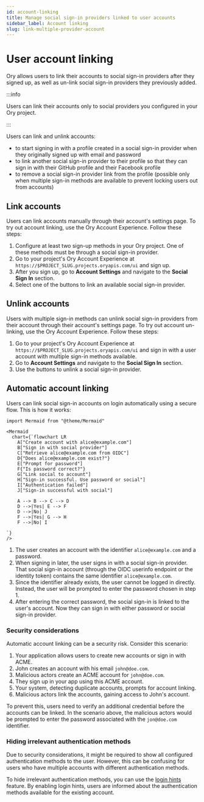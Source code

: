 ```yaml
---
id: account-linking
title: Manage social sign-in providers linked to user accounts
sidebar_label: Account linking
slug: link-multiple-provider-account
---
```


# User account linking

Ory allows users to link their accounts to social sign-in providers after they signed up, as well as un-link social sign-in
providers they previously added.

:::info

Users can link their accounts only to social providers you configured in your Ory project.

:::

Users can link and unlink accounts:

- to start signing in with a profile created in a social sign-in provider when they originally signed up with email and password
- to link another social sign-in provider to their profile so that they can sign in with their GitHub profile and their Facebook
  profile
- to remove a social sign-in provider link from the profile (possible only when multiple sign-in methods are available to prevent
  locking users out from accounts)

## Link accounts

Users can link accounts manually through their account's settings page. To try out account linking, use the Ory Account
Experience. Follow these steps:

1. Configure at least two sign-up methods in your Ory project. One of these methods must be through a social sign-in provider.
2. Go to your project's Ory Account Experience at `https://$PROJECT_SLUG.projects.oryapis.com/ui` and sign up.
3. After you sign up, go to **Account Settings** and navigate to the **Social Sign In** section.
4. Select one of the buttons to link an available social sign-in provider.

## Unlink accounts

Users with multiple sign-in methods can unlink social sign-in providers from their account through their account's settings page.
To try out account un-linking, use the Ory Account Experience. Follow these steps:

1. Go to your project's Ory Account Experience at `https://$PROJECT_SLUG.projects.oryapis.com/ui` and sign in with a user account
   with multiple sign-in methods available.
2. Go to **Account Settings** and navigate to the **Social Sign In** section.
3. Use the buttons to unlink a social sign-in provider.

## Automatic account linking

Users can link social sign-in accounts on login automatically using a secure flow. This is how it works:

```mdx-code-block
import Mermaid from "@theme/Mermaid"

<Mermaid
  chart={`flowchart LR
    A["Create account with alice@example.com"]
    B["Sign in with social provider"]
    C["Retrieve alice@example.com from OIDC"]
    D{"Does alice@example.com exist?"}
    E["Prompt for password"]
    F{"Is password correct?"}
    G["Link social to account"]
    H["Sign-in successful. Use password or social"]
    I["Authentication failed"]
    J["Sign-in successful with social"]

    A --> B --> C --> D
    D -->|Yes| E --> F
    D -->|No| J
    F -->|Yes| G --> H
    F -->|No| I

`}
/>
```

1. The user creates an account with the identifier `alice@example.com` and a password.
1. When signing in later, the user signs in with a social sign-in provider. That social sign-in account (through the OIDC userinfo
   endpoint or the identity token) contains the same identifier `alice@example.com`.
1. Since the identifier already exists, the user cannot be logged in directly. Instead, the user will be prompted to enter the
   password chosen in step 1.
1. After entering the correct password, the social sign-in is linked to the user's account. Now they can sign in with either
   password or social sign-in provider.

### Security considerations

Automatic account linking can be a security risk. Consider this scenario:

1. Your application allows users to create new accounts or sign in with ACME.
1. John creates an account with his email `john@doe.com`.
1. Malicious actors create an ACME account for `john@doe.com`.
1. They sign up in your app using this ACME account.
1. Your system, detecting duplicate accounts, prompts for account linking.
1. Malicious actors link the accounts, gaining access to John's account.

To prevent this, users need to verify an additional credential before the accounts can be linked. In the scenario above, the
malicious actors would be prompted to enter the password associated with the `jon@doe.com` identifier.

### Hiding irrelevant authentication methods

Due to security considerations, it might be required to show all configured authentication methods to the user. However, this can
be confusing for users who have multiple accounts with different authentication methods.

To hide irrelevant authentication methods, you can use the [login hints](../../identities/sign-in/login-hint.mdx) feature. By
enabling login hints, users are informed about the authentication methods available for the existing account.
